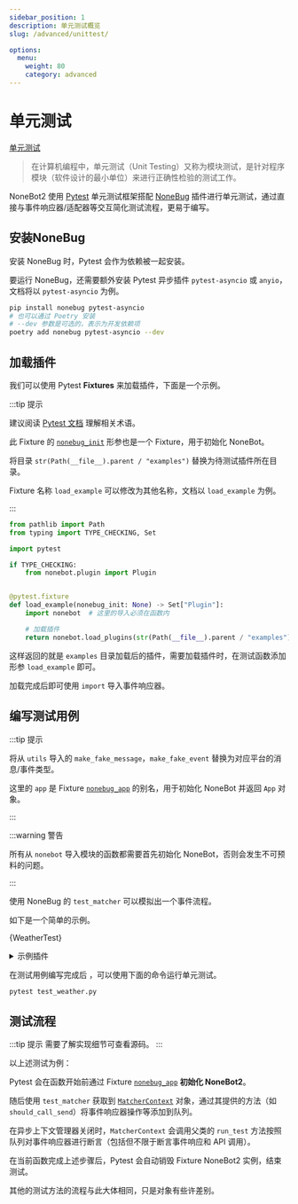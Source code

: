 ```yaml
---
sidebar_position: 1
description: 单元测试概览
slug: /advanced/unittest/

options:
  menu:
    weight: 80
    category: advanced
---
```



# 单元测试

[单元测试](https://zh.wikipedia.org/wiki/%E5%8D%95%E5%85%83%E6%B5%8B%E8%AF%95)

> 在计算机编程中，单元测试（Unit Testing）又称为模块测试，是针对程序模块（软件设计的最小单位）来进行正确性检验的测试工作。

NoneBot2 使用 [Pytest](https://docs.pytest.org) 单元测试框架搭配 [NoneBug](https://github.com/nonebot/nonebug) 插件进行单元测试，通过直接与事件响应器/适配器等交互简化测试流程，更易于编写。

## 安装NoneBug

安装 NoneBug 时，Pytest 会作为依赖被一起安装。

要运行 NoneBug，还需要额外安装 Pytest 异步插件 `pytest-asyncio` 或 `anyio`，文档将以 `pytest-asyncio` 为例。

```bash
pip install nonebug pytest-asyncio
# 也可以通过 Poetry 安装
# --dev 参数是可选的，表示为开发依赖项
poetry add nonebug pytest-asyncio --dev
```
## 加载插件

我们可以使用 Pytest **Fixtures** 来加载插件，下面是一个示例。

:::tip 提示

建议阅读 [Pytest 文档](https://docs.pytest.org) 理解相关术语。

此 Fixture 的 [`nonebug_init`](https://github.com/nonebot/nonebug/blob/master/nonebug/fixture.py) 形参也是一个 Fixture，用于初始化 NoneBot。

将目录 `str(Path(__file__).parent / "examples")` 替换为待测试插件所在目录。

Fixture 名称 `load_example` 可以修改为其他名称，文档以 `load_example` 为例。

:::

```python title=conftest.py
from pathlib import Path
from typing import TYPE_CHECKING, Set

import pytest

if TYPE_CHECKING:
    from nonebot.plugin import Plugin


@pytest.fixture
def load_example(nonebug_init: None) -> Set["Plugin"]:
    import nonebot  # 这里的导入必须在函数内

    # 加载插件
    return nonebot.load_plugins(str(Path(__file__).parent / "examples"))
```

这样返回的就是 `examples` 目录加载后的插件，需要加载插件时，在测试函数添加形参 `load_example` 即可。

加载完成后即可使用 `import` 导入事件响应器。

## 编写测试用例

:::tip 提示

将从 `utils` 导入的 `make_fake_message`，`make_fake_event` 替换为对应平台的消息/事件类型。

这里的 `app` 是 Fixture [`nonebug_app`](https://github.com/nonebot/nonebug/blob/master/nonebug/fixture.py) 的别名，用于初始化 NoneBot 并返回 `App` 对象。

:::

:::warning 警告

所有从 `nonebot` 导入模块的函数都需要首先初始化 NoneBot，否则会发生不可预料的问题。

:::

使用 NoneBug 的 `test_matcher` 可以模拟出一个事件流程。

如下是一个简单的示例。

<CodeBlock className="language-python" title="test_weather.py">{WeatherTest}</CodeBlock>

<details>
  <summary>示例插件</summary>
  <CodeBlock className="language-python" title="examples/weather.py">{WeatherSource}</CodeBlock>
</details>

在测试用例编写完成后 ，可以使用下面的命令运行单元测试。

```bash
pytest test_weather.py
```

## 测试流程

:::tip 提示
需要了解实现细节可查看源码。
:::

以上述测试为例：

Pytest 会在函数开始前通过 Fixture  [`nonebug_app`](https://github.com/nonebot/nonebug/blob/master/nonebug/fixture.py) **初始化 NoneBot2**。

随后使用 `test_matcher` 获取到 [`MatcherContext`](https://github.com/nonebot/nonebug/blob/master/nonebug/mixin/process/__init__.py) 对象，通过其提供的方法（如 `should_call_send`）将事件响应器操作等添加到队列。

在异步上下文管理器关闭时，`MatcherContext` 会调用父类的 `run_test` 方法按照队列对事件响应器进行断言（包括但不限于断言事件响应和 API 调用）。

在当前函数完成上述步骤后，Pytest 会自动销毁 Fixture NoneBot2 实例，结束测试。

其他的测试方法的流程与此大体相同，只是对象有些许差别。
